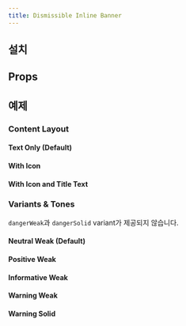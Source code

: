 ```yaml
---
title: Dismissible Inline Banner
---
```


<ComponentExample name="dismissible-inline-banner-preview" />

## 설치

<Installation name="dismissible-inline-banner" />

## Props

<AutoTypeTable
  path="./registry/ui/dismissible-inline-banner.tsx"
  name="DismissibleInlineBannerProps"
/>

## 예제

### Content Layout

#### Text Only (Default)

<ComponentExample name="dismissible-inline-banner-text-only" />

#### With Icon

<ComponentExample name="dismissible-inline-banner-with-icon" />

#### With Icon and Title Text

<ComponentExample name="dismissible-inline-banner-with-icon-and-title-text" />

### Variants & Tones

<Callout type="warn" title="Inline Banner와의 variant 차이">

`dangerWeak`과 `dangerSolid` variant가 제공되지 않습니다.

</Callout>

#### Neutral Weak (Default)

<ComponentExample name="dismissible-inline-banner-neutral-weak" />

#### Positive Weak

<ComponentExample name="dismissible-inline-banner-positive-weak" />

#### Informative Weak

<ComponentExample name="dismissible-inline-banner-informative-weak" />

#### Warning Weak

<ComponentExample name="dismissible-inline-banner-warning-weak" />

#### Warning Solid

<ComponentExample name="dismissible-inline-banner-warning-solid" />
